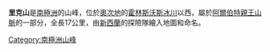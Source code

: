 {{coord|75|41|S|159|10|E|display=title}}

'''里克山'''是[[南極洲|南極洲]]的山峰，位於[[奧次地|奧次地]]的[[霍林斯沃斯冰川|霍林斯沃斯冰川]]以西，屬於[[阿爾伯特親王山脈|阿爾伯特親王山脈]]的一部分，全長17公里，由[[新西蘭|新西蘭]]的探險隊繪入地圖和命名。

{{Antarctica-geo-stub}}
[[Category:南極洲山峰|Category:南極洲山峰]]